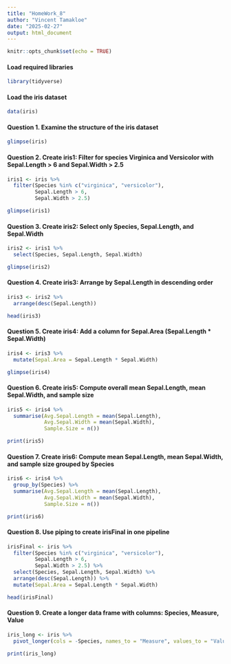```yaml
---
title: "HomeWork_8"
author: "Vincent Tamakloe"
date: "2025-02-27"
output: html_document
---
```


```r
knitr::opts_chunk$set(echo = TRUE)
```



#### Load required libraries
```r
library(tidyverse)
```

#### Load the iris dataset
```r
data(iris) 
```



#### Question 1. Examine the structure of the iris dataset
```r
glimpse(iris) 
```



#### Question 2. Create iris1: Filter for species Virginica and Versicolor with Sepal.Length > 6 and Sepal.Width > 2.5
```r
iris1 <- iris %>%
  filter(Species %in% c("virginica", "versicolor"),
         Sepal.Length > 6,
         Sepal.Width > 2.5)

glimpse(iris1)
```



#### Question 3. Create iris2: Select only Species, Sepal.Length, and Sepal.Width
```r
iris2 <- iris1 %>%
  select(Species, Sepal.Length, Sepal.Width)

glimpse(iris2)
```



#### Question 4. Create iris3: Arrange by Sepal.Length in descending order
```r
iris3 <- iris2 %>%
  arrange(desc(Sepal.Length))

head(iris3)
```



#### Question 5. Create iris4: Add a column for Sepal.Area (Sepal.Length * Sepal.Width)
```r
iris4 <- iris3 %>%
  mutate(Sepal.Area = Sepal.Length * Sepal.Width)

glimpse(iris4)
```



#### Question 6. Create iris5: Compute overall mean Sepal.Length, mean Sepal.Width, and sample size
```r
iris5 <- iris4 %>%
  summarise(Avg.Sepal.Length = mean(Sepal.Length),
            Avg.Sepal.Width = mean(Sepal.Width),
            Sample.Size = n())

print(iris5)
```



#### Question 7. Create iris6: Compute mean Sepal.Length, mean Sepal.Width, and sample size grouped by Species
```r
iris6 <- iris4 %>%
  group_by(Species) %>%
  summarise(Avg.Sepal.Length = mean(Sepal.Length),
            Avg.Sepal.Width = mean(Sepal.Width),
            Sample.Size = n())

print(iris6)
```



#### Question 8. Use piping to create irisFinal in one pipeline
```r
irisFinal <- iris %>%
  filter(Species %in% c("virginica", "versicolor"),
         Sepal.Length > 6,
         Sepal.Width > 2.5) %>%
  select(Species, Sepal.Length, Sepal.Width) %>%
  arrange(desc(Sepal.Length)) %>%
  mutate(Sepal.Area = Sepal.Length * Sepal.Width)

head(irisFinal)
```



#### Question 9. Create a longer data frame with columns: Species, Measure, Value
```r
iris_long <- iris %>%
  pivot_longer(cols = -Species, names_to = "Measure", values_to = "Value")

print(iris_long)
```

